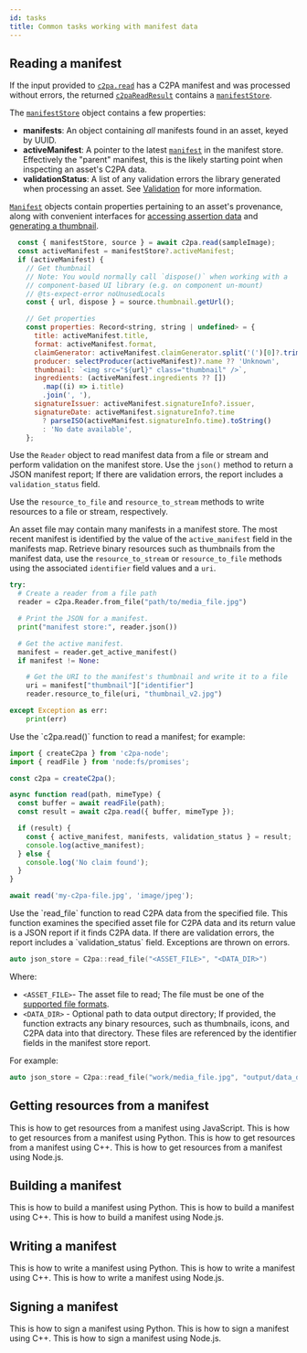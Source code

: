 ```yaml
---
id: tasks
title: Common tasks working with manifest data
---
```



## Reading a manifest

<Tabs groupId="programming-lang">

<TabItem value="js" label="JavaScript" default>

If the input provided to [`c2pa.read`](../../js-sdk/api/c2pa.c2pa#methods) has a C2PA manifest and was processed without errors, the returned [`c2paReadResult`](../../js-sdk/api/c2pa.c2pareadresult) contains a [`manifestStore`](../../js-sdk/api/c2pa.c2pareadresult.manifeststore).

The [`manifestStore`](../../js-sdk/api/c2pa.c2pareadresult.manifeststore) object contains a few properties:

- **manifests**: An object containing _all_ manifests found in an asset, keyed by UUID.
- **activeManifest**: A pointer to the latest [`manifest`](../../js-sdk/api/c2pa.manifest) in the manifest store. Effectively the "parent" manifest, this is the likely starting point when inspecting an asset's C2PA data.
- **validationStatus**: A list of any validation errors the library generated when processing an asset. See [Validation](./validation) for more information.

[`Manifest`](../../js-sdk/api/c2pa.manifest) objects contain properties pertaining to an asset's provenance, along with convenient interfaces for [accessing assertion data](../../js-sdk/api/c2pa.assertionaccessor) and [generating a thumbnail](../../js-sdk/api/c2pa.thumbnail).

```js
  const { manifestStore, source } = await c2pa.read(sampleImage);
  const activeManifest = manifestStore?.activeManifest;
  if (activeManifest) {
    // Get thumbnail
    // Note: You would normally call `dispose()` when working with a
    // component-based UI library (e.g. on component un-mount)
    // @ts-expect-error noUnusedLocals
    const { url, dispose } = source.thumbnail.getUrl();

    // Get properties
    const properties: Record<string, string | undefined> = {
      title: activeManifest.title,
      format: activeManifest.format,
      claimGenerator: activeManifest.claimGenerator.split('(')[0]?.trim(),
      producer: selectProducer(activeManifest)?.name ?? 'Unknown',
      thumbnail: `<img src="${url}" class="thumbnail" />`,
      ingredients: (activeManifest.ingredients ?? [])
        .map((i) => i.title)
        .join(', '),
      signatureIssuer: activeManifest.signatureInfo?.issuer,
      signatureDate: activeManifest.signatureInfo?.time
        ? parseISO(activeManifest.signatureInfo.time).toString()
        : 'No date available',
    };
```
</TabItem>

<TabItem value="python" label="Python">

Use the `Reader` object to read manifest data from a file or stream and perform validation on the manifest store. Use the `json()` method to return a JSON manifest report; If there are validation errors, the report includes a `validation_status` field.

Use the `resource_to_file` and `resource_to_stream` methods to write resources to a file or stream, respectively.

An asset file may contain many manifests in a manifest store. The most recent manifest is identified by the value of the `active_manifest` field in the manifests map.  Retrieve binary resources such as thumbnails from the manifest data, use the `resource_to_stream` or `resource_to_file` methods using the associated `identifier` field values and a `uri`.

```py
try:
  # Create a reader from a file path
  reader = c2pa.Reader.from_file("path/to/media_file.jpg")

  # Print the JSON for a manifest. 
  print("manifest store:", reader.json())

  # Get the active manifest.
  manifest = reader.get_active_manifest()
  if manifest != None:

    # Get the URI to the manifest's thumbnail and write it to a file
    uri = manifest["thumbnail"]["identifier"]
    reader.resource_to_file(uri, "thumbnail_v2.jpg") 

except Exception as err:
    print(err)
```

</TabItem>

  <TabItem value="node" label="Node.js">
Use the `c2pa.read()` function to read a manifest; for example:

```ts
import { createC2pa } from 'c2pa-node';
import { readFile } from 'node:fs/promises';

const c2pa = createC2pa();

async function read(path, mimeType) {
  const buffer = await readFile(path);
  const result = await c2pa.read({ buffer, mimeType });

  if (result) {
    const { active_manifest, manifests, validation_status } = result;
    console.log(active_manifest);
  } else {
    console.log('No claim found');
  }
}

await read('my-c2pa-file.jpg', 'image/jpeg');
```
  </TabItem>

  <TabItem value="cpp" label="C++">
Use the `read_file` function to read C2PA data from the specified file. This function examines the specified asset file for C2PA data and its return value is a JSON report if it finds C2PA data. If there are validation errors, the report includes a `validation_status` field. Exceptions are thrown on errors.

```cpp
auto json_store = C2pa::read_file("<ASSET_FILE>", "<DATA_DIR>")
```

Where:

- `<ASSET_FILE>`- The asset file to read; The file must be one of the [supported file formats](#supported-file-formats).
- `<DATA_DIR>` - Optional path to data output directory; If provided, the function extracts any binary resources, such as thumbnails, icons, and C2PA data into that directory. These files are referenced by the identifier fields in the manifest store report.

For example:

```cpp
auto json_store = C2pa::read_file("work/media_file.jpg", "output/data_dir")
```

  </TabItem>

</Tabs>

## Getting resources from a manifest

<Tabs groupId="programming-lang" >
  <TabItem value="js" label="JavaScript" default>
    This is how to get resources from a manifest using JavaScript.
  </TabItem>

<TabItem value="python" label="Python">
  This is how to get resources from a manifest using Python.
</TabItem>

<TabItem value="cpp" label="C++">
  This is how to get resources from a manifest using C++.
</TabItem>

  <TabItem value="node" label="Node.js">
    This is how to get resources from a manifest using Node.js.
  </TabItem>
</Tabs>

## Building a manifest

<Tabs groupId="programming-lang">

<TabItem value="python" label="Python" default>
  This is how to build a manifest using Python.
</TabItem>

<TabItem value="cpp" label="C++">
  This is how to build a manifest using C++.
</TabItem>

  <TabItem value="node" label="Node.js">
    This is how to build a manifest using Node.js.
  </TabItem>
</Tabs>

## Writing a manifest

<Tabs groupId="programming-lang">
  <TabItem value="python" label="Python" default>
    This is how to write a manifest using Python.
  </TabItem>

<TabItem value="cpp" label="C++">
  This is how to write a manifest using C++.
</TabItem>

  <TabItem value="node" label="Node.js">
    This is how to write a manifest using Node.js.
  </TabItem>
</Tabs>

## Signing a manifest

<Tabs groupId="programming-lang">
  <TabItem value="python" label="Python" default>
    This is how to sign a manifest using Python.
  </TabItem>

<TabItem value="cpp" label="C++">
  This is how to sign a manifest using C++.
</TabItem>

  <TabItem value="node" label="Node.js">
    This is how to sign a manifest using Node.js.
  </TabItem>
</Tabs>
